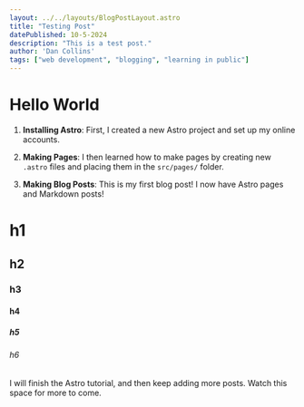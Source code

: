 ```yaml
---
layout: ../../layouts/BlogPostLayout.astro
title: "Testing Post"
datePublished: 10-5-2024
description: "This is a test post."
author: 'Dan Collins'
tags: ["web development", "blogging", "learning in public"]
---
```


# Hello World


1. **Installing Astro**: First, I created a new Astro project and set up my online accounts.

2. **Making Pages**: I then learned how to make pages by creating new `.astro` files and placing them in the `src/pages/` folder.

3. **Making Blog Posts**: This is my first blog post! I now have Astro pages and Markdown posts!

# h1
## h2
### h3
#### h4
##### h5
###### h6

I will finish the Astro tutorial, and then keep adding more posts. Watch this space for more to come.